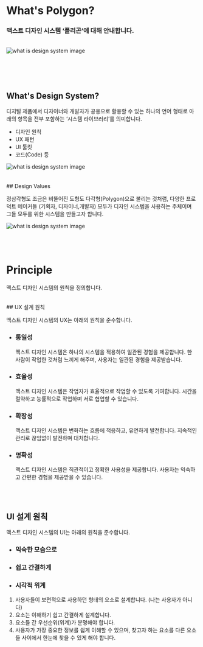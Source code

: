 
<Meta title="Overview/Introduction" />

# What's Polygon?

### 맥스트 디자인 시스템 ‘폴리곤’에 대해 안내합니다.

<br />
<div className="docs__black-box box02">
  <img
    className="principle_polygon_img"
    src="./images/overview/img_principle_polygon.png"
    alt="what is design system image"
  />
</div>

<br />
<br />
<br />
<br />

## What's Design System?

디지털 제품에서 디자이너와 개발자가 공용으로 활용할 수 있는 하나의 언어 형태로 아래의 항목을 전부 포함하는 ‘시스템 라이브러리’를 의미합니다.

- 디자인 원칙
- UX 패턴
- UI 툴킷
- 코드(Code) 등

<div className="docs__black-box">
  <img
    className="what_is_design_system_img"
    src="./images/overview/img_what_is_design_system.png"
    alt="what is design system image"
  />
</div>

<br />
<br />
## Design Values

정삼각형도 조금은 비뚤어진 도형도 다각형(Polygon)으로 불리는 것처럼, 다양한 프로덕트 메이커들 (기획자, 디자이너,개발자) 모두가 디자인 시스템을 사용하는 주체이며 그들 모두를 위한 시스템을 만들고자 합니다.

<div className="docs__black-box">
  <img
    className="design_value_polygon_img"
    src="./images/overview/img_design_value_polygon.png"
    alt="what is design system image"
  />
</div>

<br />
<br />
<br />

# Principle

맥스트 디자인 시스템의 원칙을 정의합니다.

<br />
## UX 설계 원칙

맥스트 디자인 시스템의 UX는 아래의 원칙을 준수합니다.

<ul className="docs__gray-box-list type-box2">
  <li>
    <h3>통일성</h3>
    <span className="font-body-l">
      맥스트 디자인 시스템은 하나의 시스템을 적용하여 일관된 경험을 제공합니다.
    </span>
    <span className="font-body-l">
      한 사람이 작업한 것처럼 느끼게 해주며, 사용자는 일관된 경험을
      제공받습니다.
    </span>
  </li>
  <li className="font-body-l">
    <h3>효율성</h3>
    <span className="font-body-l">
      맥스트 디자인 시스템은 작업자가 효율적으로 작업할 수 있도록 기여합니다.
    </span>
    <span className="font-body-l">
      시간을 절약하고 능률적으로 작업하며 서로 협업할 수 있습니다.
    </span>
  </li>
  <li className="font-body-l">
    <h3>확장성</h3>
    <span className="font-body-l">
      맥스트 디자인 시스템은 변화하는 흐름에 적응하고, 유연하게 발전합니다.
    </span>
    <span className="font-body-l">
      지속적인 관리로 끊임없이 발전하며 대처합니다.
    </span>
  </li>
  <li className="font-body-l">
    <h3>명확성</h3>
    <span className="font-body-l">
      맥스트 디자인 시스템은 직관적이고 정확한 사용성을 제공합니다.
    </span>
    <span className="font-body-l">
      사용자는 익숙하고 간편한 경험을 제공받을 수 있습니다.
    </span>
  </li>
</ul>

<br />
<br />

## UI 설계 원칙

맥스트 디자인 시스템의 UI는 아래의 원칙을 준수합니다.

<ul className="docs__gray-box-list">
  <li>
    <h3>익숙한 모습으로</h3>
  </li>
  <li>
    <h3>쉽고 간결하게</h3>
  </li>
  <li>
    <h3>시각적 위계</h3>
  </li>
</ul>

<ol className="docs_ol">
  <li>
    사용자들이 보편적으로 사용하던 형태의 요소로 설계합니다. (나는 사용자가
    아니다)
  </li>
  <li>요소는 이해하기 쉽고 간결하게 설계합니다.</li>
  <li>요소들 간 우선순위(위계)가 분명해야 합니다.</li>
  <li>
    사용자가 가장 중요한 정보를 쉽게 이해할 수 있으며, 찾고자 하는 요소를 다른
    요소들 사이에서 한눈에 찾을 수 있게 해야 합니다.
  </li>
</ol>

<br />
<br />

<br />
<br />

<br />
<br />
